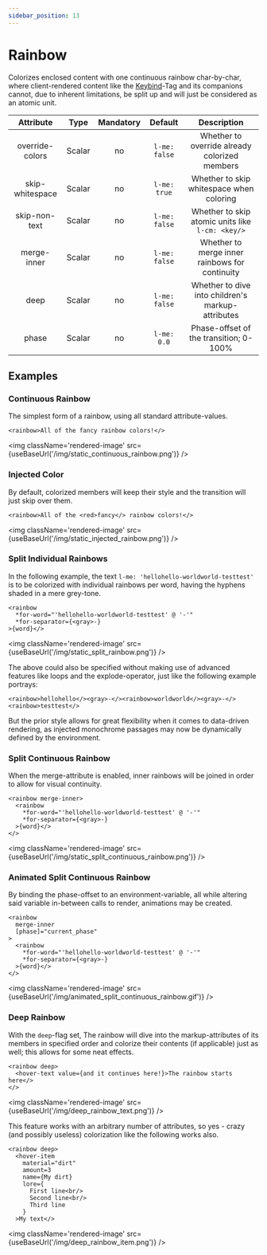 ```yaml
---
sidebar_position: 13
---
```



# Rainbow

Colorizes enclosed content with one continuous rainbow char-by-char, where client-rendered content
like the [Keybind](./keybind.md)-Tag and its companions cannot, due to inherent limitations, be
split up and will just be considered as an atomic unit.

| Attribute           | Type   | Mandatory | Default         | Description                                       |
|:-------------------:|:------:|:---------:|:---------------:|:-------------------------------------------------:|
| override-colors     | Scalar | no        | `l-me: false`   | Whether to override already colorized members     |
| skip-whitespace     | Scalar | no        | `l-me: true`    | Whether to skip whitespace when coloring          |
| skip-non-text       | Scalar | no        | `l-me: false`   | Whether to skip atomic units like `l-cm: <key/>`  |
| merge-inner         | Scalar | no        | `l-me: false`   | Whether to merge inner rainbows for continuity    |
| deep                | Scalar | no        | `l-me: false`   | Whether to dive into children's markup-attributes |
| phase               | Scalar | no        | `l-me: 0.0`     | Phase-offset of the transition; 0-100%            |

## Examples

### Continuous Rainbow

The simplest form of a rainbow, using all standard attribute-values.

```component-markup
<rainbow>All of the fancy rainbow colors!</>
```

<img className='rendered-image' src={useBaseUrl('/img/static_continuous_rainbow.png')} />


### Injected Color

By default, colorized members will keep their style and the transition will just skip over them.

```component-markup
<rainbow>All of the <red>fancy</> rainbow colors!</>
```

<img className='rendered-image' src={useBaseUrl('/img/static_injected_rainbow.png')} />

### Split Individual Rainbows

In the following example, the text `l-me: 'hellohello-worldworld-testtest'` is to be colorized
with individual rainbows per word, having the hyphens shaded in a mere grey-tone.

```component-markup
<rainbow
  *for-word="'hellohello-worldworld-testtest' @ '-'"
  *for-separator={<gray>-}
>{word}</>
```

<img className='rendered-image' src={useBaseUrl('/img/static_split_rainbow.png')} />

The above could also be specified without making use of advanced features like loops and the
explode-operator, just like the following example portrays:

```component-markup
<rainbow>hellohello</><gray>-</><rainbow>worldworld</><gray>-</><rainbow>testtest</>
```

But the prior style allows for great flexibility when it comes to data-driven rendering, as injected monochrome
passages may now be dynamically defined by the environment.

### Split Continuous Rainbow

When the merge-attribute is enabled, inner rainbows will be joined in order to allow for visual continuity.

```component-markup
<rainbow merge-inner>
  <rainbow
    *for-word="'hellohello-worldworld-testtest' @ '-'"
    *for-separator={<gray>-}
  >{word}</>
</>
```

<img className='rendered-image' src={useBaseUrl('/img/static_split_continuous_rainbow.png')} />

### Animated Split Continuous Rainbow

By binding the phase-offset to an environment-variable, all while altering said variable in-between calls to
render, animations may be created.

```component-markup
<rainbow
  merge-inner
  [phase]="current_phase"
>
  <rainbow
    *for-word="'hellohello-worldworld-testtest' @ '-'"
    *for-separator={<gray>-}
  >{word}</>
</>
```


<img className='rendered-image' src={useBaseUrl('/img/animated_split_continuous_rainbow.gif')} />

### Deep Rainbow

With the `deep`-flag set, The rainbow will dive into the markup-attributes of its members in specified
order and colorize their contents (if applicable) just as well; this allows for some neat effects.

```component-markup
<rainbow deep>
  <hover-text value={and it continues here!}>The rainbow starts here</>
</>
```

<img className='rendered-image' src={useBaseUrl('/img/deep_rainbow_text.png')} />

This feature works with an arbitrary number of attributes, so yes - crazy (and possibly useless)
colorization like the following works also.

```component-markup
<rainbow deep>
  <hover-item
    material="dirt"
    amount=3
    name={My dirt}
    lore={
      First line<br/>
      Second line<br/>
      Third line
    }
  >My text</>
```

<img className='rendered-image' src={useBaseUrl('/img/deep_rainbow_item.png')} />
